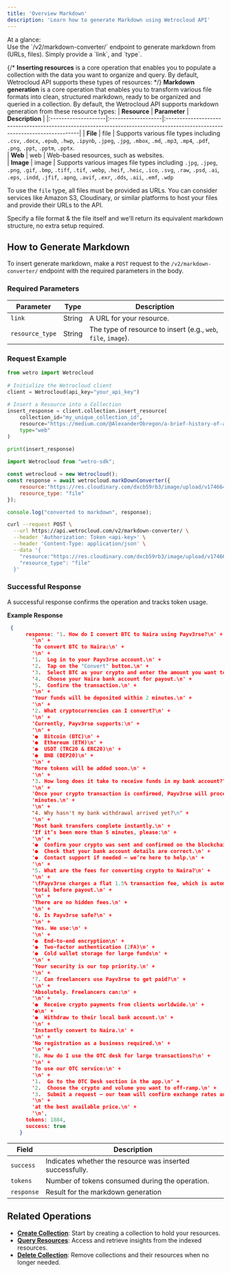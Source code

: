 ```yaml
---
title: 'Overview Markdown'
description: 'Learn how to generate Markdown using Wetrocloud API'
---
```

<Info>
At a glance: <br/> Use the `/v2/markdown-converter/` endpoint to generate markdown from (URLs, files). Simply provide a `link`, and `type`.
</Info>

{/* **Inserting resources** is a core operation that enables you to populate a collection with the data you want to organize and query.
By default, Wetrocloud API supports these types of resources: */}
**Markdown generation** is a core operation that enables you to transform various file formats into clean, structured markdown, ready to be organized and queried in a collection.
By default, the Wetrocloud API supports markdown generation from these resource types:
| **Resource** | **Parameter** | **Description**                                                                                                            |
|:--------------------|:-------------------|:----------------------------------------------------------------------------------------------------------------------------|
| **File**           | file             | Supports various file types including `.csv`, `.docx`, `.epub`, `.hwp`, `.ipynb`, `.jpeg`, `.jpg`, `.mbox`, `.md`, `.mp3`, `.mp4`, `.pdf`, `.png`, `.ppt`, `.pptm`, `.pptx`.                                                                                           
| **Web**            | web              | Web-based resources, such as websites.                                                                                                                           
| **Image**          | image | Supports various images file types including `.jpg`, `.jpeg`, `.png`, `.gif`, `.bmp`, `.tiff`, `.tif`, `.webp`, `.heif`, `.heic`, `.ico`, `.svg`, `.raw`, `.psd`, `.ai`, `.eps`, `.indd`, `.jfif`, `.apng`, `.avif`, `.exr`, `.dds`, `.aii`, `.emf`, `.wdp`


<Note> To use the `file` type, all files must be provided as URLs. You can consider services like Amazon S3, Cloudinary, or similar platforms to host your files and provide their URLs to the API. </Note>

Specify a file format & the file itself and we'll return its equivalent markdown structure, no extra setup required.


## How to Generate Markdown

To insert generate markdown, make a `POST` request to the `/v2/markdown-converter/` endpoint with the required parameters in the body.

### Required Parameters

| Parameter       | Type   | Description                                            |
|------------------|--------|--------------------------------------------------------|
| `link` | String | A URL for your resource. 
| `resource_type` | String | The type of resource to insert (e.g., `web`, `file`, `image`). |

### Request Example
<CodeGroup>
 
```python Python
from wetro import Wetrocloud
    
# Initialize the Wetrocloud client
client = Wetrocloud(api_key="your_api_key")
    
# Insert a Resource into a Collection
insert_response = client.collection.insert_resource(
    collection_id="my_unique_collection_id",
    resource="https://medium.com/@AlexanderObregon/a-brief-history-of-artificial-intelligence-1656693721f9#:~:text=In%20this%20article%2C%20we%20explore,learning%20are%20breaking%20new%20ground.", 
    type="web"
)
    
print(insert_response)
```

```javascript Javascript
import Wetrocloud from "wetro-sdk";

const wetrocloud = new Wetrocloud();
const response = await wetrocloud.markDownConverter({
    resource:"https://res.cloudinary.com/dxcb59rb3/image/upload/v1746640907/Payverse_Demo_wfhxr9.pdf",
    resource_type: "file"
});

console.log("converted to markdown", response);
```

```bash cURL
curl --request POST \
  --url https://api.wetrocloud.com/v2/markdown-converter/ \
  --header 'Authorization: Token <api-key>' \
  --header 'Content-Type: application/json' \
  --data '{
    "resource:"https://res.cloudinary.com/dxcb59rb3/image/upload/v1746640907/Payverse_Demo_wfhxr9.pdf",
    "resource_type": "file"
  }'
```
</CodeGroup>

### Successful Response

A successful response confirms the operation and tracks token usage.

**Example Response**

```json
 {
      response: '1. How do I convert BTC to Naira using Payv3rse?\n' +
        '\n' +
        'To convert BTC to Naira:\n' +
        '\n' +
        '1.  Log in to your Payv3rse account.\n' +
        '2.  Tap on the "Convert" button.\n' +
        '3.  Select BTC as your crypto and enter the amount you want to convert.\n' +
        '4.  Choose your Naira bank account for payout.\n' +
        '5.  Confirm the transaction.\n' +
        '\n' +
        'Your funds will be deposited within 2 minutes.\n' +
        '\n' +
        '2. What cryptocurrencies can I convert?\n' +
        '\n' +
        'Currently, Payv3rse supports:\n' +
        '\n' +
        '●  Bitcoin (BTC)\n' +
        '●  Ethereum (ETH)\n' +
        '●  USDT (TRC20 & ERC20)\n' +
        '●  BNB (BEP20)\n' +
        '\n' +
        'More tokens will be added soon.\n' +
        '\n' +
        '3. How long does it take to receive funds in my bank account?\n' +
        '\n' +
        'Once your crypto transaction is confirmed, Payv3rse will process your payout in under 2\n' +
        'minutes.\n' +
        '\n' +
        "4. Why hasn't my bank withdrawal arrived yet?\n" +
        '\n' +
        'Most bank transfers complete instantly.\n' +
        'If it’s been more than 5 minutes, please:\n' +
        '\n' +
        '●  Confirm your crypto was sent and confirmed on the blockchain.\n' +
        '●  Check that your bank account details are correct.\n' +
        '●  Contact support if needed — we’re here to help.\n' +
        '\n' +
        '5. What are the fees for converting crypto to Naira?\n' +
        '\n' +
        '\fPayv3rse charges a flat 1.5% transaction fee, which is automatically deducted from your\n' +
        'total before payout.\n' +
        '\n' +
        'There are no hidden fees.\n' +
        '\n' +
        '6. Is Payv3rse safe?\n' +
        '\n' +
        'Yes. We use:\n' +
        '\n' +
        '●  End-to-end encryption\n' +
        '●  Two-factor authentication (2FA)\n' +
        '●  Cold wallet storage for large funds\n' +
        '\n' +
        'Your security is our top priority.\n' +
        '\n' +
        '7. Can freelancers use Payv3rse to get paid?\n' +
        '\n' +
        'Absolutely. Freelancers can:\n' +
        '\n' +
        '●  Receive crypto payments from clients worldwide.\n' +
        '●\n' +
        '●  Withdraw to their local bank account.\n' +
        '\n' +
        'Instantly convert to Naira.\n' +
        '\n' +
        'No registration as a business required.\n' +
        '\n' +
        '8. How do I use the OTC desk for large transactions?\n' +
        '\n' +
        'To use our OTC service:\n' +
        '\n' +
        '1.  Go to the OTC Desk section in the app.\n' +
        '2.  Choose the crypto and volume you want to off-ramp.\n' +
        '3.  Submit a request — our team will confirm exchange rates and complete your transfer\n' +
        '\n' +
        'at the best available price.\n' +
        '\n',
      tokens: 1884,
      success: true
    }

```
| Field      | Description                                     |
|------------|-------------------------------------------------|
| `success`  | Indicates whether the resource was inserted successfully. |
| `tokens`   | Number of tokens consumed during the operation. |
| `response`   | Result for the markdown generation |

## Related Operations

- **[Create Collection](create)**: Start by creating a collection to hold your resources.
- **[Query Resources](query)**: Access and retrieve insights from the indexed resources.
- **[Delete Collection](delete)**: Remove collections and their resources when no longer needed.


